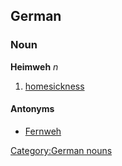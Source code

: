 ==German==
===Noun===
'''Heimweh''' ''n''

# [[homesickness]]

====Antonyms====
*[[Fernweh]]

[[Category:German nouns]]